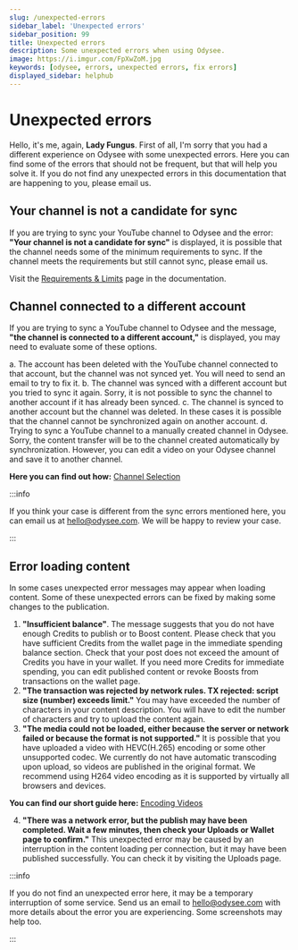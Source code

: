```yaml
---
slug: /unexpected-errors
sidebar_label: 'Unexpected errors'
sidebar_position: 99
title: Unexpected errors
description: Some unexpected errors when using Odysee.
image: https://i.imgur.com/FpXwZoM.jpg
keywords: [odysee, errors, unexpected errors, fix errors]
displayed_sidebar: helphub
---
```


# Unexpected errors


<FungusCard size="12">
	Hello, it's me, again, <b>Lady Fungus</b>. First of all, I'm sorry that you had a different experience on Odysee with some unexpected errors. Here you can find some of the errors that should not be frequent, but that will help you solve it. If you do not find any unexpected errors in this documentation that are happening to you, please email us.
</FungusCard>

## Your channel is not a candidate for sync

If you are trying to sync your YouTube channel to Odysee and the error: <b>"Your channel is not a candidate for sync"</b> is displayed, it is possible that the channel needs some of the minimum requirements to sync. If the channel meets the requirements but still cannot sync, please email us.

Visit the [Requirements & Limits](https://help.odysee.tv/category-syncprogram/) page in the documentation.

## Channel connected to a different account

If you are trying to sync a YouTube channel to Odysee and the message, <b>"the channel is connected to a different account,"</b> is displayed, you may need to evaluate some of these options.

a. The account has been deleted with the YouTube channel connected to that account, but the channel was not synced yet. You will need to send an email to try to fix it.
b. The channel was synced with a different account but you tried to sync it again. Sorry, it is not possible to sync the channel to another account if it has already been synced.
c. The channel is synced to another account but the channel was deleted. In these cases it is possible that the channel cannot be synchronized again on another account.
d. Trying to sync a YouTube channel to a manually created channel in Odysee. Sorry, the content transfer will be to the channel created automatically by synchronization. However, you can edit a video on your Odysee channel and save it to another channel.

**Here you can find out how:** [Channel Selection](https://help.odysee.tv/category-uploading/category-fileuploads/settings/)

:::info

If you think your case is different from the sync errors mentioned here, you can email us at hello@odysee.com. We will be happy to review your case.

:::

## Error loading content

In some cases unexpected error messages may appear when loading content. Some of these unexpected errors can be fixed by making some changes to the publication.

1. <b>"Insufficient balance"</b>. The message suggests that you do not have enough Credits to publish or to Boost content. Please check that you have sufficient Credits from the wallet page in the immediate spending balance section. Check that your post does not exceed the amount of Credits you have in your wallet. If you need more Credits for immediate spending, you can edit published content or revoke Boosts from transactions on the wallet page.
2. <b>"The transaction was rejected by network rules. TX rejected: script size (number) exceeds limit."</b> You may have exceeded the number of characters in your content description. You will have to edit the number of characters and try to upload the content again.
3. <b>"The media could not be loaded, either because the server or network failed or because the format is not supported."</b> It is possible that you have uploaded a video with HEVC(H.265) encoding or some other unsupported codec. We currently do not have automatic transcoding upon upload, so videos are published in the original format. We recommend using H264 video encoding as it is supported by virtually all browsers and devices.

**You can find our short guide here:** [Encoding Videos](https://help.odysee.tv/category-uploading/category-fileuploads/encoding/)

4. <b>"There was a network error, but the publish may have been completed. Wait a few minutes, then check your Uploads or Wallet page to confirm."</b> This unexpected error may be caused by an interruption in the content loading per connection, but it may have been published successfully. You can check it by visiting the Uploads page.

:::info

If you do not find an unexpected error here, it may be a temporary interruption of some service. Send us an email to hello@odysee.com with more details about the error you are experiencing. Some screenshots may help too.

:::